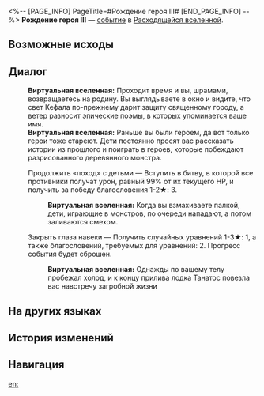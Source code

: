 <%-- [PAGE_INFO]
PageTitle=#Рождение героя III#
[END_PAGE_INFO] --%>
{{Дополнить}}
{{ВВ Событие Инфобокс
|id                 = 25901-2
|Название           = 
|Изображение        = Событие ВВ Бормочущий.png
|Испытание_в_вв     = 
|Испытание_в_рое    = 
|Испытание_в_зиш    = 
|Испытание_в_рв     = Неизвестно
|Испытание_в_облнеп = 
|Требования         = 
|Пред               = 
|След               = 
|Упоминания         = 
|Порядок            = 
|Порядок_рв         = 144
}}
'''Рождение героя III''' — [[Расходящаяся вселенная/События|событие]] в [[Расходящаяся вселенная|Расходящейся вселенной]].

==Возможные исходы==
{{Возможные исходы
|Выбор_1 = Продолжить «поход» с детьми
|Результат_1 = Вступить в битву, в которой все противники получат урон, равный 99% от их текущего НР, и получить за победу благословения 1-2★: 3.

|Выбор_2 = Закрыть глаза навеки
|Результат_2 = Получить случайных уравнений 1-3★: 1, а также благословений, требуемых для уравнений: 2. Прогресс события будет сброшен.
}}

==Диалог==
{{Диалог Начало}}
:'''Виртуальная вселенная:''' Проходит время и вы, {{MC|ж=покрытая|м=покрытый}} шрамами, возвращаетесь на родину. Вы выглядываете в окно и видите, что свет Кефала по-прежнему дарит защиту священному городу, а ветер разносит эпические поэмы, в которых упоминается ваше имя.
:'''Виртуальная вселенная:''' Раньше вы были героем, да вот только герои тоже стареют. Дети постоянно просят вас рассказать истории из прошлого и поиграть в героев, которые побеждают разрисованного деревянного монстра.
:{{Диалог|Звезда}} Продолжить «поход» с детьми &mdash; Вступить в битву, в которой все противники получат урон, равный 99% от их текущего НР, и получить за победу благословения 1-2★: 3.
::'''Виртуальная вселенная:''' Когда вы взмахиваете палкой, дети, играющие в монстров, по очереди нападают, а потом заливаются смехом.
:{{Диалог|Звезда}} Закрыть глаза навеки &mdash; Получить случайных уравнений 1-3★: 1, а также благословений, требуемых для уравнений: 2. Прогресс события будет сброшен.
::'''Виртуальная вселенная:''' Однажды по вашему телу пробежал холод, и к концу прилива лодка Танатос повезла вас навстречу загробной жизни
{{Диалог Конец}}

==На других языках==
{{На других языках
|en   = Birth of a Hero (III)
|zhs  = 英雄的诞生（其三）
|zht  = 英雄的誕生（其三）
|ja   = {{Rubi|英雄|えいゆう}}の{{Rubi|誕生|たんじょう}}（その3）
|ko   = 영웅의 탄생(3)
|es   = El nacimiento de un héroe III
|fr   = Naissance d'un héros (III)
|ru   = Рождение героя III
|th   = กำเนิดวีรชน (III)
|vi   = Sự Ra Đời Của Anh Hùng (III)
|de   = Geburt eines Helden (III)
|id   = Lahirnya Pahlawan 3
|pt   = O Nascimento de um Herói (III)
}}

==История изменений==
{{История изменений|3.5}}

==Навигация==
{{События ВВ Навбокс}}

[[en:]]